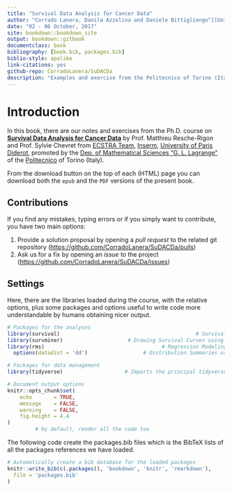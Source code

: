 ```yaml
--- 
title: "Survival Data Analysis for Cancer Data"
author: "Corrado Lanera, Danila Azzolina and Daniele Bittigliengo^[[Unit of Biostatistics, Epidemiology and Public Health](http://www.dctv.unipd.it/dipartimento/strutture/biostatistica) of the [Dep. of Cardiac, Thoracic and Vascular Sciences](http://www.dctv.unipd.it/) --- [Univ. of Padova](http://www.unipd.it/)]"
date: "02 - 06 October, 2017"
site: bookdown::bookdown_site
output: bookdown::gitbook
documentclass: book
bibliography: [book.bib, packages.bib]
biblio-style: apalike
link-citations: yes
github-repo: CorradoLanera/SuDACDa
description: "Examples and exercise from the Politecnico of Torino (Italy) Ph.D. course on Survival Data Analysis for Cancer Data."
---
```


# Introduction {-}

In this book, there are our notes and exercises from the Ph.D. course
on [__Survival Data Analysis for Cancer Data__](http://www.politocomunica.polito.it/events/appuntamenti/(idnews)/9665)
by Prof. Matthieu Resche-Rigon and
Prof. Sylvie Chevret from [ECSTRA Team](http://www.cress-umr1153.fr/),
[Inserm](https://www.inserm.fr/),
[University of Paris Diderot](https://www.univ-paris-diderot.fr/), promoted
by the
[Dep. of Mathematical Sciences "G. L. Lagrange"](http://www.disma.polito.it/) of
the [Politecnico](http://www.polito.it/) of Torino (Italy).

From the download button on the top of each (HTML) page you can download both
the `epub` and the `PDF` versions of the present book. 





## Contributions {-}

If you find any mistakes, typing errors or if you simply want to contribute, you have two main options:

1. Provide a solution proposal by opening a *pull request* to the related git
   repository (<https://github.com/CorradoLanera/SuDACDa/pulls>)
2. Ask us for a fix by opening an *issue* to the project
   (<https://github.com/CorradoLanera/SuDACDa/issues>)




## Settings {-}

Here, there are the libraries loaded during the course, with the relative
options, plus some packages and options useful to write code more understandable
by humans obtaining nicer output.

```r
# Packages for the analyses
library(survival)                                            # Survival Analysis
library(survminer)                     # Drawing Survival Curves using 'ggplot2'
library(rms)                                      # Regression Modeling Strategy
  options(datadist = 'dd')                  # Distribution Summaries used by rms

# Packages for data management 
library(tidyverse)                    # Imports the principal tidyverse packages

# Document output options
knitr::opts_chunk$set(
	echo       = TRUE,
	message    = FALSE,
	warning    = FALSE,
	fig.height = 4.4
)
         # by default, render all the code too
```

The following code create the packages.bib files which is the BibTeX lists of
all the packages references we have loaded.

```r
# Automatically create a bib database for the loaded packages
knitr::write_bib(c(.packages(), 'bookdown', 'knitr', 'rmarkdown'),
  file = 'packages.bib'
)
```
